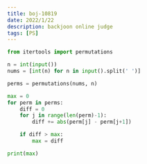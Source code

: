 ```yaml
---
title: boj-10819
date: 2022/1/22
description: backjoon online judge
tags: [PS]
---
```


```python
from itertools import permutations

n = int(input())
nums = [int(n) for n in input().split(' ')]

perms = permutations(nums, n)

max = 0
for perm in perms:
    diff = 0
    for j in range(len(perm)-1):
        diff += abs(perm[j] - perm[j+1])

    if diff > max:
        max = diff

print(max)
```
